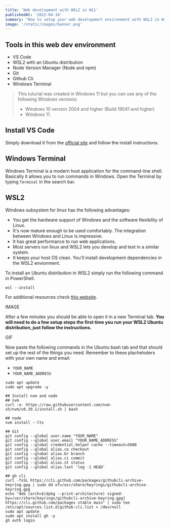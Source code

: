```yaml
---
title: 'Web development with WSL2 in W11'
publishedAt: '2022-04-16'
summary: "How to setup your web development environment with WSL2 in Windows 11."
image: '/static/images/banner.png'
---
```


## Tools in this web dev environment
- VS Code
- WSL2 with an Ubuntu distribution
- Node Version Manager (Node and npm)
- Git
- Github Cli
- Windows Terminal


> This tuturial was created in Windows 11 but you can use any of the following Windows versions:
> - Windows 10 version 2004 and higher (Build 19041 and higher)
> - Windows 11.

## Install VS Code
Simply download it from the [official site](https://code.visualstudio.com/download) and follow the install instructions.

## Windows Terminal
Windows Terminal is a modern host application for the command-line shell. Basically it allows you to run commands in Windows. 
Open the Terminal by typing `Terminal` in the search bar.

## WSL2 
Windows subsystem for linux has the following advantages:
- You get the hardware support of Windows and the software flexibility of Linux.
- It's now mature enough to be used comfortably. The integration between Windows and Linux is impressive.
- It has great performance to run web applications.
- Most servers run linux and WSL2 lets you develop and test in a similar system.
- It keeps your host OS clean. You'll install development dependencies in the WSL2 envionment.


To install an Ubuntu distribution in WSL2 simply run the following command in PowerShell.
```PowerShell:PowerShell
wsl --install
```
For additional resources check [this website](https://docs.microsoft.com/en-us/windows/wsl/install).

IMAGE


After a few minutes you should be able to open it in a new Terminal tab.
**You will need to do a few setup steps the first time you run your WSL2 Ubuntu distribution, just follow the instructions.**

GIF

Now paste the following commands in the Ubuntu bash tab and that should set up the rest of the things you need.
Remember to these placheloders with your own name and email:
- `YOUR_NAME`
- `YOUR_NAME_ADDRESS`

```Bash:Bash
sudo apt update
sudo apt upgrade -y

## Install nvm and node
## nvm
curl -o- https://raw.githubusercontent.com/nvm-sh/nvm/v0.39.1/install.sh | bash

## node
nvm install --lts

## Git
git config --global user.name "YOUR_NAME"
git config --global user.email "YOUR_NAME_ADDRESS"
git config --global credential.helper cache --timeout=3600
git config --global alias.co checkout
git config --global alias.br branch
git config --global alias.ci commit
git config --global alias.st status
git config --global alias.last 'log -1 HEAD'

## gh cli
curl -fsSL https://cli.github.com/packages/githubcli-archive-keyring.gpg | sudo dd of=/usr/share/keyrings/githubcli-archive-keyring.gpg
echo "deb [arch=$(dpkg --print-architecture) signed-by=/usr/share/keyrings/githubcli-archive-keyring.gpg] https://cli.github.com/packages stable main" | sudo tee /etc/apt/sources.list.d/github-cli.list > /dev/null
sudo apt update
sudo apt install gh -y
gh auth login
```


